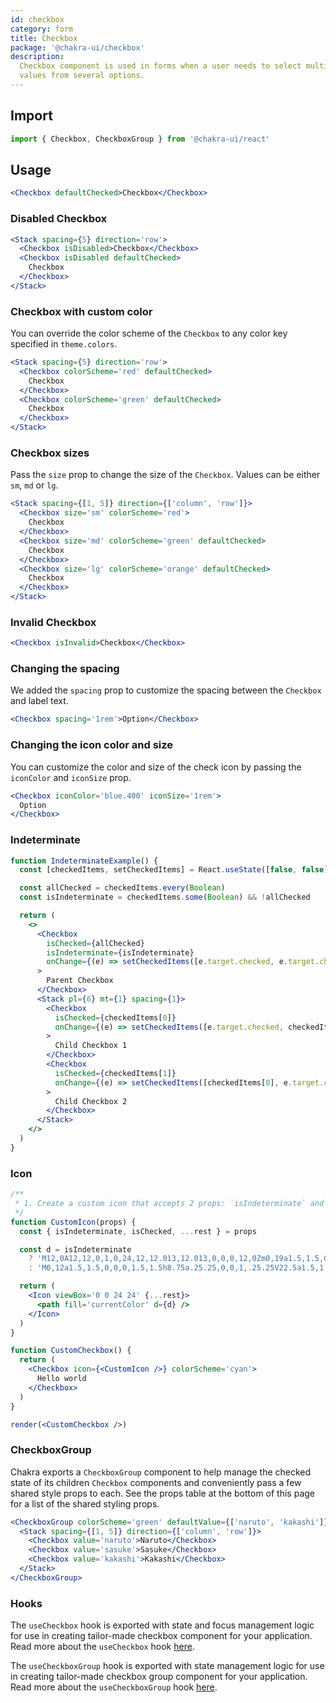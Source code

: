 ```yaml
---
id: checkbox
category: form
title: Checkbox
package: '@chakra-ui/checkbox'
description:
  Checkbox component is used in forms when a user needs to select multiple
  values from several options.
---
```


## Import

```js
import { Checkbox, CheckboxGroup } from '@chakra-ui/react'
```

## Usage

```jsx
<Checkbox defaultChecked>Checkbox</Checkbox>
```

### Disabled Checkbox

```jsx
<Stack spacing={5} direction='row'>
  <Checkbox isDisabled>Checkbox</Checkbox>
  <Checkbox isDisabled defaultChecked>
    Checkbox
  </Checkbox>
</Stack>
```

### Checkbox with custom color

You can override the color scheme of the `Checkbox` to any color key specified
in `theme.colors`.

```jsx
<Stack spacing={5} direction='row'>
  <Checkbox colorScheme='red' defaultChecked>
    Checkbox
  </Checkbox>
  <Checkbox colorScheme='green' defaultChecked>
    Checkbox
  </Checkbox>
</Stack>
```

### Checkbox sizes

Pass the `size` prop to change the size of the `Checkbox`. Values can be either
`sm`, `md` or `lg`.

```jsx
<Stack spacing={[1, 5]} direction={['column', 'row']}>
  <Checkbox size='sm' colorScheme='red'>
    Checkbox
  </Checkbox>
  <Checkbox size='md' colorScheme='green' defaultChecked>
    Checkbox
  </Checkbox>
  <Checkbox size='lg' colorScheme='orange' defaultChecked>
    Checkbox
  </Checkbox>
</Stack>
```

### Invalid Checkbox

```jsx
<Checkbox isInvalid>Checkbox</Checkbox>
```

### Changing the spacing

We added the `spacing` prop to customize the spacing between the `Checkbox` and
label text.

```jsx live=false
<Checkbox spacing='1rem'>Option</Checkbox>
```

### Changing the icon color and size

You can customize the color and size of the check icon by passing the
`iconColor` and `iconSize` prop.

```jsx live=false
<Checkbox iconColor='blue.400' iconSize='1rem'>
  Option
</Checkbox>
```

### Indeterminate

```jsx
function IndeterminateExample() {
  const [checkedItems, setCheckedItems] = React.useState([false, false])

  const allChecked = checkedItems.every(Boolean)
  const isIndeterminate = checkedItems.some(Boolean) && !allChecked

  return (
    <>
      <Checkbox
        isChecked={allChecked}
        isIndeterminate={isIndeterminate}
        onChange={(e) => setCheckedItems([e.target.checked, e.target.checked])}
      >
        Parent Checkbox
      </Checkbox>
      <Stack pl={6} mt={1} spacing={1}>
        <Checkbox
          isChecked={checkedItems[0]}
          onChange={(e) => setCheckedItems([e.target.checked, checkedItems[1]])}
        >
          Child Checkbox 1
        </Checkbox>
        <Checkbox
          isChecked={checkedItems[1]}
          onChange={(e) => setCheckedItems([checkedItems[0], e.target.checked])}
        >
          Child Checkbox 2
        </Checkbox>
      </Stack>
    </>
  )
}
```

### Icon

```jsx manual=true
/**
 * 1. Create a custom icon that accepts 2 props: `isIndeterminate` and `isChecked`
 */
function CustomIcon(props) {
  const { isIndeterminate, isChecked, ...rest } = props

  const d = isIndeterminate
    ? 'M12,0A12,12,0,1,0,24,12,12.013,12.013,0,0,0,12,0Zm0,19a1.5,1.5,0,1,1,1.5-1.5A1.5,1.5,0,0,1,12,19Zm1.6-6.08a1,1,0,0,0-.6.917,1,1,0,1,1-2,0,3,3,0,0,1,1.8-2.75A2,2,0,1,0,10,9.255a1,1,0,1,1-2,0,4,4,0,1,1,5.6,3.666Z'
    : 'M0,12a1.5,1.5,0,0,0,1.5,1.5h8.75a.25.25,0,0,1,.25.25V22.5a1.5,1.5,0,0,0,3,0V13.75a.25.25,0,0,1,.25-.25H22.5a1.5,1.5,0,0,0,0-3H13.75a.25.25,0,0,1-.25-.25V1.5a1.5,1.5,0,0,0-3,0v8.75a.25.25,0,0,1-.25.25H1.5A1.5,1.5,0,0,0,0,12Z'

  return (
    <Icon viewBox='0 0 24 24' {...rest}>
      <path fill='currentColor' d={d} />
    </Icon>
  )
}

function CustomCheckbox() {
  return (
    <Checkbox icon={<CustomIcon />} colorScheme='cyan'>
      Hello world
    </Checkbox>
  )
}

render(<CustomCheckbox />)
```

### CheckboxGroup

Chakra exports a `CheckboxGroup` component to help manage the checked state of
its children `Checkbox` components and conveniently pass a few shared style
props to each. See the props table at the bottom of this page for a list of the
shared styling props.

```jsx
<CheckboxGroup colorScheme='green' defaultValue={['naruto', 'kakashi']}>
  <Stack spacing={[1, 5]} direction={['column', 'row']}>
    <Checkbox value='naruto'>Naruto</Checkbox>
    <Checkbox value='sasuke'>Sasuke</Checkbox>
    <Checkbox value='kakashi'>Kakashi</Checkbox>
  </Stack>
</CheckboxGroup>
```

### Hooks

The `useCheckbox` hook is exported with state and focus management logic for use
in creating tailor-made checkbox component for your application. Read more about
the `useCheckbox` hook [here](/docs/styled-system/component-hooks/use-checkbox).

The `useCheckboxGroup` hook is exported with state management logic for use in
creating tailor-made checkbox group component for your application. Read more
about the `useCheckboxGroup` hook
[here](/docs/styled-system/component-hooks/use-checkbox-group).
